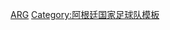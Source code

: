 {{国家队
 | name      = 2007年美洲國家盃足球賽阿根廷參賽名單
 | bg        = #6AB5FF
 | fg        = white
 |bordercolor= silver
 | country   = 阿根廷
 | flag      = Argentina
 | comp link = 2007年美洲國家盃
 | comp      = 2007年美洲國家盃足球賽
 | p1        = [[罗伯托·阿邦丹谢里|-{zh-hans:阿邦丹谢里;zh-hk:艾邦丹斯利;zh-tw:阿邦丹謝里;}-]]
 | p2        = [[罗伯托·阿亚拉|-{zh-hans:阿亚拉;zh-hk:艾耶拉;zh-tw:阿亞拉;}-]][[File:Captain_sports.svg|12px]]
 | p3        = [[丹尼爾·戴亞斯|-{zh-hans:丹尼尔·迪亚斯;zh-hk:丹尼爾·戴亞斯;zh-tw:丹尼爾·迪亞斯;}-]]
 | p4        = [[曉高·伊巴拉|伊巴拉]]
 | p5        = [[费尔南多·加戈|-{zh-hans:加戈;zh-hk:加高;zh-tw:加戈;}-]]
 | p6        = [[加夫列尔·海因策|-{zh-hans:海因策;zh-hk:軒斯;zh-tw:海因策;}-]]
 | p7        = [[罗德里戈·帕拉西奥|-{zh-hans:帕拉西奥;zh-hk:柏拉斯奧;zh-tw:帕拉西奧;}-]]
 | p8        = [[哈维尔·萨内蒂|辛尼迪]]
 | p9        = [[埃尔南·克雷斯波|-{zh-hans:克雷斯波;zh-hk:基斯普;zh-tw:克雷斯波;}-]]
 | p10       = [[胡安·罗曼·里克尔梅|-{zh-hans:里克尔梅;zh-hk:列基美;zh-tw:里克爾梅;}-]]
 | p11       = [[卡洛斯·特维斯|-{zh-hans:特维斯;zh-hk:迪維斯;zh-tw:特維斯;}-]]
 | p12       = [[胡安·卡里索|-{zh-hans:卡里索;zh-hk:卡里素;zh-tw:卡里索;}-]]
 | p13       = [[路易斯·冈萨雷斯|-{zh-hans:L·冈萨雷斯;zh-hk:路爾斯·干沙里斯}-]]
 | p14       = [[哈维尔·马斯切拉诺|-{zh-hans:马斯切拉诺;zh-hk:馬斯查蘭奴;zh-tw:馬斯切拉諾;}-]]  
 | p15       = [[加布里埃尔·米利托|-{zh-hans:加布里埃尔·米利托;zh-hk:加比·米列圖;zh-tw:加布里埃爾·米利托;}-]]
 | p16       = [[巴勃罗·艾马尔|-{zh-hk:艾馬;zh-hans:艾马尔;zh-tw:艾馬爾;}-]]
 | p17       = [[尼古拉斯·布尔迪索|-{zh-hans:布尔迪索;zh-hk:貝迪素;zh-tw:布爾迪索;}-]]
 | p18       = [[利昂内尔·梅西|-{zh-hans:梅西;zh-hk:美斯;zh-tw:梅西;}-]]
 | p19       = [[埃斯特万·坎比亚索|-{zh-hans:坎比亚索;zh-hk:甘比亞素;zh-tw:坎比亞索;}-]]
 | p20       = [[胡安·塞巴斯蒂安·贝隆|-{zh-hans:贝隆; zh-hk:華朗; zh-tw:貝隆;}-]]
 | p21       = [[迪亞高·米列圖|-{zh-hk:迪亞高·米列圖;zh-hans:迭戈·米利托;zh-tw:迭戈·米利托;}-]]
 | p22       = [[奥古斯丁·奥里翁|-{zh-hans:奥里翁;zh-hk:奧利安}-]]
 | coach    = [[艾菲奧·巴斯利|-{zh-hans:巴斯利; zh-hk:巴斯利; }-]]
}}<noinclude>
[[Category:2007年美洲國家盃足球賽參賽名單模板|ARG]]
[[Category:阿根廷国家足球队模板]]
</noinclude>